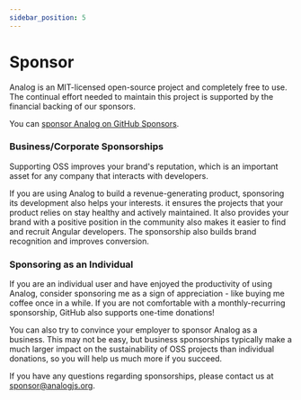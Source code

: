 ```yaml
---
sidebar_position: 5
---
```



# Sponsor

Analog is an MIT-licensed open-source project and completely free to use. The continual effort needed to maintain this project is supported by the financial backing of our sponsors.

You can [sponsor Analog on GitHub Sponsors](https://github.com/sponsors/brandonroberts).

### Business/Corporate Sponsorships

Supporting OSS improves your brand's reputation, which is an important asset for any company that interacts with developers.

If you are using Analog to build a revenue-generating product, sponsoring its development also helps your interests. it ensures the projects that your product relies on stay healthy and actively maintained. It also provides your brand with a positive position in the community also makes it easier to find and recruit Angular developers. The sponsorship also builds brand recognition and improves conversion.

### Sponsoring as an Individual

If you are an individual user and have enjoyed the productivity of using Analog, consider sponsoring me as a sign of appreciation - like buying me coffee once in a while. If you are not comfortable with a monthly-recurring sponsorship, GitHub also supports one-time donations!

You can also try to convince your employer to sponsor Analog as a business. This may not be easy, but business sponsorships typically make a much larger impact on the sustainability of OSS projects than individual donations, so you will help us much more if you succeed.

If you have any questions regarding sponsorships, please contact us at sponsor@analogjs.org.
